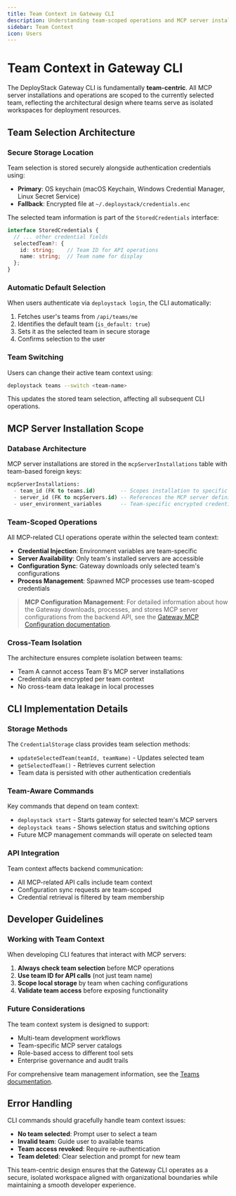 ```yaml
---
title: Team Context in Gateway CLI
description: Understanding team-scoped operations and MCP server installations in the DeployStack Gateway CLI
sidebar: Team Context
icon: Users
---
```


# Team Context in Gateway CLI

The DeployStack Gateway CLI is fundamentally **team-centric**. All MCP server installations and operations are scoped to the currently selected team, reflecting the architectural design where teams serve as isolated workspaces for deployment resources.

## Team Selection Architecture

### Secure Storage Location

Team selection is stored securely alongside authentication credentials using:
- **Primary**: OS keychain (macOS Keychain, Windows Credential Manager, Linux Secret Service)
- **Fallback**: Encrypted file at `~/.deploystack/credentials.enc`

The selected team information is part of the `StoredCredentials` interface:

```typescript
interface StoredCredentials {
  // ... other credential fields
  selectedTeam?: {
    id: string;    // Team ID for API operations
    name: string;  // Team name for display
  };
}
```

### Automatic Default Selection

When users authenticate via `deploystack login`, the CLI automatically:

1. Fetches user's teams from `/api/teams/me`
2. Identifies the default team (`is_default: true`)
3. Sets it as the selected team in secure storage
4. Confirms selection to the user

### Team Switching

Users can change their active team context using:

```bash
deploystack teams --switch <team-name>
```

This updates the stored team selection, affecting all subsequent CLI operations.

## MCP Server Installation Scope

### Database Architecture

MCP server installations are stored in the `mcpServerInstallations` table with team-based foreign keys:

```sql
mcpServerInstallations:
  - team_id (FK to teams.id)        -- Scopes installation to specific team
  - server_id (FK to mcpServers.id) -- References the MCP server definition
  - user_environment_variables      -- Team-specific encrypted credentials
```

### Team-Scoped Operations

All MCP-related CLI operations operate within the selected team context:

- **Credential Injection**: Environment variables are team-specific
- **Server Availability**: Only team's installed servers are accessible
- **Configuration Sync**: Gateway downloads only selected team's configurations
- **Process Management**: Spawned MCP processes use team-scoped credentials

> **MCP Configuration Management**: For detailed information about how the Gateway downloads, processes, and stores MCP server configurations from the backend API, see the [Gateway MCP Configuration documentation](./mcp.mdx).

### Cross-Team Isolation

The architecture ensures complete isolation between teams:

- Team A cannot access Team B's MCP server installations
- Credentials are encrypted per team context
- No cross-team data leakage in local processes

## CLI Implementation Details

### Storage Methods

The `CredentialStorage` class provides team selection methods:

- `updateSelectedTeam(teamId, teamName)` - Updates selected team
- `getSelectedTeam()` - Retrieves current selection
- Team data is persisted with other authentication credentials

### Team-Aware Commands

Key commands that depend on team context:

- `deploystack start` - Starts gateway for selected team's MCP servers
- `deploystack teams` - Shows selection status and switching options
- Future MCP management commands will operate on selected team

### API Integration

Team context affects backend communication:

- All MCP-related API calls include team context
- Configuration sync requests are team-scoped
- Credential retrieval is filtered by team membership

## Developer Guidelines

### Working with Team Context

When developing CLI features that interact with MCP servers:

1. **Always check team selection** before MCP operations
2. **Use team ID for API calls** (not just team name)
3. **Scope local storage** by team when caching configurations
4. **Validate team access** before exposing functionality

### Future Considerations

The team context system is designed to support:

- Multi-team development workflows
- Team-specific MCP server catalogs
- Role-based access to different tool sets
- Enterprise governance and audit trails

For comprehensive team management information, see the [Teams documentation](../../teams.mdx).

## Error Handling

CLI commands should gracefully handle team context issues:

- **No team selected**: Prompt user to select a team
- **Invalid team**: Guide user to available teams
- **Team access revoked**: Require re-authentication
- **Team deleted**: Clear selection and prompt for new team

This team-centric design ensures that the Gateway CLI operates as a secure, isolated workspace aligned with organizational boundaries while maintaining a smooth developer experience.
